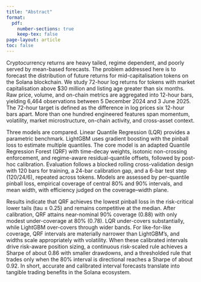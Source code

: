 ```yaml
---
title: "Abstract"
format:
  pdf:
    number-sections: true
    keep-tex: false
page-layout: article
toc: false
---
```


::: {.abstract}
Cryptocurrency returns are heavy tailed, regime dependent, and poorly served by mean-based forecasts. The problem addressed here is to forecast the distribution of future returns for mid-capitalisation tokens on the Solana blockchain. We study 72-hour log returns for tokens with market capitalisation above \$30 million and listing age greater than six months. Raw price, volume, and on-chain metrics are aggregated into 12-hour bars, yielding 6,464 observations between 5 December 2024 and 3 June 2025. The 72-hour target is defined as the difference in log prices six 12-hour bars apart. More than one hundred engineered features span momentum, volatility, market microstructure, on-chain activity, and cross-asset context.

Three models are compared. Linear Quantile Regression (LQR) provides a parametric benchmark. LightGBM uses gradient boosting with the pinball loss to estimate multiple quantiles. The core model is an adapted Quantile Regression Forest (QRF) with time-decay weights, isotonic non-crossing enforcement, and regime-aware residual-quantile offsets, followed by post-hoc calibration. Evaluation follows a blocked rolling cross-validation design with 120 bars for training, a 24-bar calibration gap, and a 6-bar test step (120/24/6), repeated across tokens. Models are assessed by per-quantile pinball loss, empirical coverage of central 80% and 90% intervals, and mean width, with efficiency judged on the coverage–width plane.

Results indicate that QRF achieves the lowest pinball loss in the risk-critical lower tails (tau ≤ 0.25) and remains competitive at the median. After calibration, QRF attains near-nominal 90% coverage (0.88) with only modest under-coverage at 80% (0.78). LQR under-covers substantially, while LightGBM over-covers through wider bands. For like-for-like coverage, QRF intervals are materially narrower than LightGBM’s, and widths scale appropriately with volatility. When these calibrated intervals drive risk-aware position sizing, a continuous risk-scaled rule achieves a Sharpe of about 0.86 with smaller drawdowns, and a thresholded rule that trades only when the 80% interval is directional reaches a Sharpe of about 0.92. In short, accurate and calibrated interval forecasts translate into tangible trading benefits in the Solana ecosystem.
:::

